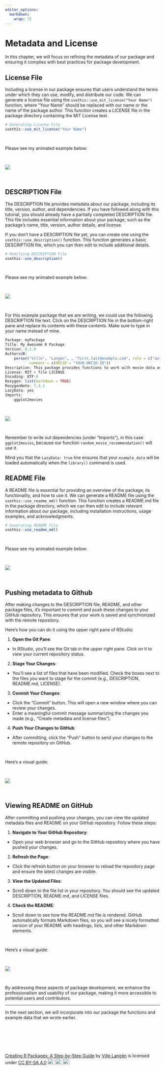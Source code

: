 ```yaml
---
editor_options: 
  markdown: 
    wrap: 72
---
```


# Metadata and License

In this chapter, we will focus on refining the metadata of our package
and ensuring it complies with best practices for package development.

## License File

Including a license in our package ensures that users understand the
terms under which they can use, modify, and distribute our code. We can
generate a license file using the
`usethis::use_mit_license("Your Name")` function, where "Your Name"
should be replaced with our name or the name of the package author. This
function creates a LICENSE file in the package directory containing the
MIT License text.

``` r
# Generating License File
usethis::use_mit_license("Your Name")
```

\

Please see my animated example below:

\

![](images/use_mit_license-01.gif)

\

## DESCRIPTION File

The DESCRIPTION file provides metadata about our package, including its
title, version, author, and dependencies. If you have followed along
with this tutorial, you should already have a partially completed
DESCRIPTION file. This file includes essential information about your
package, such as the package's name, title, version, author details, and
license.

If you don't have a DESCRIPTION file yet, you can create one using the
`usethis::use_description()` function. This function generates a basic
DESCRIPTION file, which you can then edit to include additional details.

``` r
# Modifying DESCRIPTION File
usethis::use_description()
```

\

Please see my animated example below:

\

![](images/use_description-01.gif)

\

For this example package that we are writing, we could use the following
DESCRIPTION file text. Click on the DESCRIPTION file in the bottom-right
pane and replace its contents with these contents. Make sure to type in
your name instead of mine.

``` r
Package: myPackage
Title: My Awesome R Package
Version: 0.1.0
Authors@R: 
    person("Ville", "Langén", , "first.last@example.com", role = c("aut", "cre"),
           comment = c(ORCID = "YOUR-ORCID-ID"))
Description: This package provides functions to work with movie data and calculate group means based on binary variables. It also includes an example dataset.
License: MIT + file LICENSE
Encoding: UTF-8
Roxygen: list(markdown = TRUE)
RoxygenNote: 7.3.1
LazyData: yes
Imports: 
    ggplot2movies
```

\

![](images/overwrite_description-01.gif)

\

Remember to write out dependencies (under "Imports"), in this case
`ggplot2movies`, because our function `random_movie_recommendation()`
will use it.

Mind you that the `LazyData: true` line ensures that your `example_data` will be loaded automatically when the `library()` command is used.



## README File

A README file is essential for providing an overview of the package, its
functionality, and how to use it. We can generate a README file using
the `usethis::use_readme_md()` function. This function creates a README.md
file in the package directory, which we can then edit to include
relevant information about our package, including installation
instructions, usage examples, and acknowledgments.

``` r
# Generating README File
usethis::use_readme_md()
```

\

Please see my animated example below:

\

![](images/use_read_me-01.gif)

\

## Pushing metadata to Github

After making changes to the DESCRIPTION file, README, and other package
files, it's important to commit and push these changes to your GitHub
repository. This ensures that your work is saved and synchronized with
the remote repository.

Here’s how you can do it using the upper right pane of RStudio:

1.  **Open the Git Pane**:

-   In RStudio, you’ll see the Git tab in the upper right pane. Click on
    it to view your current repository status.

2.  **Stage Your Changes**:

-   You’ll see a list of files that have been modified. Check the boxes
    next to the files you want to stage for the commit (e.g.,
    DESCRIPTION, README.md, LICENSE).

3.  **Commit Your Changes**:

-   Click the "Commit" button. This will open a new window where you can
    review your changes.
-   Enter a meaningful commit message summarizing the changes you made
    (e.g., "Create metadata and license files").

4.  **Push Your Changes to GitHub**:

-   After committing, click the "Push" button to send your changes to
    the remote repository on GitHub.

\

Here’s a visual guide:

\

![](images/commit_metadata_and_license-01.gif)

\

## Viewing README on GitHub

After committing and pushing your changes, you can view the updated
metadata files and README on your GitHub repository. Follow these steps:

1.  **Navigate to Your GitHub Repository**:

-   Open your web browser and go to the GitHub repository where you have
    pushed your changes.

2.  **Refresh the Page**:

-   Click the refresh button on your browser to reload the repository
    page and ensure the latest changes are visible.

3.  **View the Updated Files**:

-   Scroll down to the file list in your repository. You should see the
    updated DESCRIPTION, README.md, and LICENSE files.

4.  **Check the README**:

-   Scroll down to see how the README.md file is rendered. GitHub
    automatically formats Markdown files, so you will see a nicely
    formatted version of your README with headings, lists, and other
    Markdown elements.

\

Here’s a visual guide:

\

![](images/view_metadata_on_github-01.gif)

\

By addressing these aspects of package development, we enhance the
professionalism and usability of our package, making it more accessible
to potential users and contributors.

---

In the next section, we will incorporate into our package the functions
and example data that we wrote earlier.

\

\

\

<p xmlns:cc="http://creativecommons.org/ns#" xmlns:dct="http://purl.org/dc/terms/">

<a property="dct:title" rel="cc:attributionURL" href="https://creating-r-packages.netlify.app">Creating
R Packages: A Step-by-Step Guide</a> by
<a rel="cc:attributionURL dct:creator" property="cc:attributionName" href="https://www.linkedin.com/in/ville-langen/">Ville
Langén</a> is licensed under
<a href="https://creativecommons.org/licenses/by-sa/4.0/?ref=chooser-v1" target="_blank" rel="license noopener noreferrer" style="display:inline-block;">CC
BY-SA
4.0<img src="https://mirrors.creativecommons.org/presskit/icons/cc.svg?ref=chooser-v1" style="height:22px!important;margin-left:3px;vertical-align:text-bottom;"/><img src="https://mirrors.creativecommons.org/presskit/icons/by.svg?ref=chooser-v1" style="height:22px!important;margin-left:3px;vertical-align:text-bottom;"/><img src="https://mirrors.creativecommons.org/presskit/icons/sa.svg?ref=chooser-v1" style="height:22px!important;margin-left:3px;vertical-align:text-bottom;"/></a>

</p>
